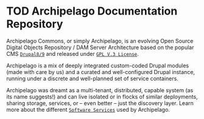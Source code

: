 # TOD Archipelago Documentation Repository

Archipelago Commons, or simply Archipelago, is an evolving Open Source Digital Objects Repository / DAM Server Architecture based on the popular CMS [`Drupal8/9`](https://www.drupal.org) and released under [`GPL V.3 License`](https://www.gnu.org/licenses/gpl-3.0.txt).

Archipelago is a mix of deeply integrated custom-coded Drupal modules (made with care by us) and a curated and well-configured Drupal instance, running under a discrete and well-planned set of service containers.

Archipelago was dreamt as a multi-tenant, distributed, capable system (as its name suggests!) and can live isolated or in flocks of similar deployments, sharing storage, services, or -- even better -- just the discovery layer. Learn more about the different [`Software Services`](docs/devops.md) used by Archipelago.
